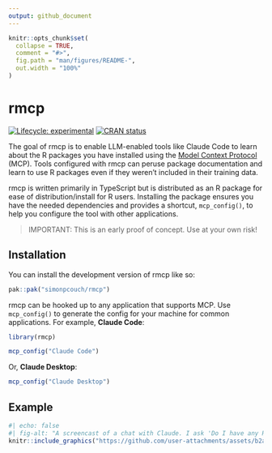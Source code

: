 ```yaml
---
output: github_document
---
```


<!-- README.md is generated from README.Rmd. Please edit that file -->

```r
knitr::opts_chunk$set(
  collapse = TRUE,
  comment = "#>",
  fig.path = "man/figures/README-",
  out.width = "100%"
)
```

# rmcp

<!-- badges: start -->
[![Lifecycle: experimental](https://img.shields.io/badge/lifecycle-experimental-orange.svg)](https://lifecycle.r-lib.org/articles/stages.html#experimental)
[![CRAN status](https://www.r-pkg.org/badges/version/rmcp)](https://CRAN.R-project.org/package=rmcp)
<!-- badges: end -->

The goal of rmcp is to enable LLM-enabled tools like Claude Code to learn about the R packages you have installed using the [Model Context Protocol](https://modelcontextprotocol.io/) (MCP). Tools configured with rmcp can peruse package documentation and learn to use R packages even if they weren't included in their training data.

rmcp is written primarily in TypeScript but is distributed as an R package for ease of distribution/install for R users. Installing the package ensures you have the needed dependencies and provides a shortcut, `mcp_config()`, to help you configure the tool with other applications.

> IMPORTANT:
> This is an early proof of concept. Use at your own risk!

## Installation

You can install the development version of rmcp like so:

```r
pak::pak("simonpcouch/rmcp")
```

rmcp can be hooked up to any application that supports MCP. Use `mcp_config()` to generate the config for your machine for common applications. For example, **Claude Code**:

```r
library(rmcp)

mcp_config("Claude Code")
```

Or, **Claude Desktop**:

```r
mcp_config("Claude Desktop")
```

## Example

```r
#| echo: false
#| fig-alt: "A screencast of a chat with Claude. I ask 'Do I have any R packages installed that could help me download flight data?' and, after searching through the documentation of my currently installed R packages, Claude writes R code to download flights data for me."
knitr::include_graphics("https://github.com/user-attachments/assets/b2acf605-eca5-41d8-a56e-199995cde97c")
```
